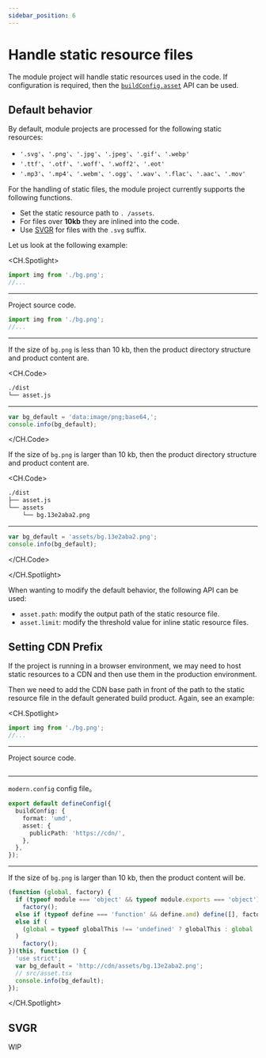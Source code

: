 ```yaml
---
sidebar_position: 6
---
```


# Handle static resource files

The module project will handle static resources used in the code. If configuration is required, then the [`buildConfig.asset`](/en/api/config/build-config#asset) API can be used.

## Default behavior

By default, module projects are processed for the following static resources:

- `'.svg'`、`'.png'`、`'.jpg'`、`'.jpeg'`、`'.gif'`、`'.webp'`
- `'.ttf'`、`'.otf'`、`'.woff'`、`'.woff2'`、`'.eot'`
- `'.mp3'`、`'.mp4'`、`'.webm'`、`'.ogg'`、`'.wav'`、`'.flac'`、`'.aac'`、`'.mov'`

For the handling of static files, the module project currently supports the following functions.

- Set the static resource path to `. /assets`.
- For files over **10kb** they are inlined into the code.
- Use [SVGR](https://react-svgr.com/) for files with the `.svg` suffix.

Let us look at the following example:

<CH.Spotlight>

```ts ./src/asset.ts
import img from './bg.png';
//...
```

---

Project source code.

```ts ./src/asset.ts
import img from './bg.png';
//...
```

---

If the size of `bg.png` is less than 10 kb, then the product directory structure and product content are.

<CH.Code>

```bash
./dist
└── asset.js
```

---

```js ./dist/asset.js
var bg_default = 'data:image/png;base64,';
console.info(bg_default);
```

</CH.Code>

If the size of `bg.png` is larger than 10 kb, then the product directory structure and product content are.

<CH.Code>

```bash
./dist
├── asset.js
└── assets
    └── bg.13e2aba2.png
```

---

```js ./dist/asset.js
var bg_default = 'assets/bg.13e2aba2.png';
console.info(bg_default);
```

</CH.Code>

</CH.Spotlight>

When wanting to modify the default behavior, the following API can be used:

- `asset.path`: modify the output path of the static resource file.
- `asset.limit`: modify the threshold value for inline static resource files.

## Setting CDN Prefix

If the project is running in a browser environment, we may need to host static resources to a CDN and then use them in the production environment.

Then we need to add the CDN base path in front of the path to the static resource file in the default generated build product. Again, see an example:

<CH.Spotlight>

```ts ./src/asset.ts
import img from './bg.png';
//...
```

---

Project source code.

```ts ./src/asset.ts

```

---

`modern.config` config file。

```ts ./modern.config.ts
export default defineConfig({
  buildConfig: {
    format: 'umd',
    asset: {
      publicPath: 'https://cdn/',
    },
  },
});
```

---

If the size of `bg.png` is larger than 10 kb, then the product content will be.

```js ./dist/asset.js focus=7:7
(function (global, factory) {
  if (typeof module === 'object' && typeof module.exports === 'object')
    factory();
  else if (typeof define === 'function' && define.amd) define([], factory);
  else if (
    (global = typeof globalThis !== 'undefined' ? globalThis : global || self)
  )
    factory();
})(this, function () {
  'use strict';
  var bg_default = 'http://cdn/assets/bg.13e2aba2.png';
  // src/asset.tsx
  console.info(bg_default);
});
```

</CH.Spotlight>

## SVGR

WIP
